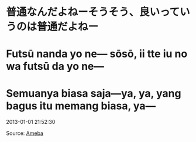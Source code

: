 # 普通なんだよねーそうそう、良いっていうのは普通だよねー
# Futsū nanda yo ne— sōsō, ii tte iu no wa futsū da yo ne—  
# Semuanya biasa saja—ya, ya, yang bagus itu memang biasa, ya—

2013-01-01 21:52:30  

Source: [Ameba](https://ameblo.jp/arihara6/amemberentry-11440263812.html)